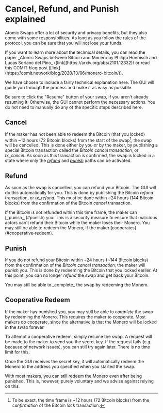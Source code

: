 

# Cancel, Refund, and Punish explained

Atomic Swaps offer a lot of security and privacy benefits, but they also come with some responsibilities. 
As long as you follow the rules of the protocol, you can be sure that you will not lose your funds.

<Callout type="info">
If you want to learn more about the technical details, you can read the paper _Atomic Swaps between Bitcoin and Monero by Philipp Hoenisch and Lucas Soriano del Pino_ ([link](https://arxiv.org/abs/2101.12332)) or read this COMIT blog post ([link](https://comit.network/blog/2020/10/06/monero-bitcoin/)).
</Callout>

We have chosen to include a fairly technical explanation here. 
The GUI will guide you through the process and make it as easy as possible. 

<Callout type="info">
Be sure to click the "Resume" button of your swap, if you aren't already resuming it. 
Otherwise, the GUI cannot perform the necessary actions.
You do not need to manually do any of the specific steps described here.
</Callout>

## Cancel

If the maker has not been able to redeem the Bitcoin (that you locked) within ~12 hours (72 Bitcoin blocks) from the start of the swap[^1], the swap will be cancelled.
This is done either by you or by the maker, by publishing a special Bitcoin transaction called the _Bitcoin cancel transaction_, or _tx_cancel_.
As soon as this transaction is confirmed, the swap is locked in a state where only the [_refund_](#refund) and [_punish_](#punish) paths can be activated. 

[^1]: To be exact, the time frame is ~12 hours (72 Bitcoin blocks) from the _confirmation_ of the Bitcoin _lock_ transaction.

## Refund

As soon as the swap is cancelled, you can refund your Bitcoin. 
The GUI will do this automatically for you.
This is done by publishing the Bitcoin _refund_ transaction, or _tx_refund_.
This must be done within ~24 hours (144 Bitcoin blocks) from the confirmation of the Bitcoin _cancel_ transaction.

<Callout type="info">
If the Bitcoin is not refunded within this time frame, the maker can [_punish_](#punish) you. 
This is a security measure to ensure that malicious actors can't refund their Bitcoin while the maker loses their Monero.
You may still be able to redeem the Monero, if the maker [cooperates](#cooperative-redeem).
</Callout>

## Punish

If you do not refund your Bitcoin within ~24 hours (~144 Bitcoin blocks) from the confirmation of the _Bitcoin cancel transaction_, the maker will _punish_ you. 
This is done by redeeming the Bitcoin that you locked earlier.
At this point, you can no longer _refund_ the swap and get back your Bitcoin.

<Callout type="info">
You may still be able to _complete_ the swap by redeeming the Monero.
</Callout>

## Cooperative Redeem

If the maker has punished you, you may still be able to _complete_ the swap by redeeming the Monero.
This requires the maker to cooperate.
Most makers do cooperate, since the alternative is that the Monero will be locked in the swap forever.

To attempt a cooperative redeem, simply resume the swap.
A request will be made to the maker to send you the secret key.
If the request fails (e.g. because of network issues), you can still try again later.
There is no time limit for this.

Once the GUI receives the secret key, it will automatically redeem the Monero to the address you specified when you started the swap.

<Callout type="info">
With most makers, you can still redeem the Monero even after being punished.
This is, however, purely voluntary and we advise against relying on this.
</Callout>
